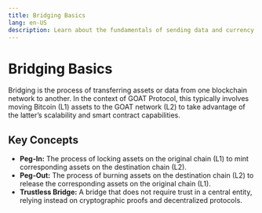 ```yaml
---
title: Bridging Basics
lang: en-US
description: Learn about the fundamentals of sending data and currency between Bitcoin and GOAT Mainnet.
---
```


# Bridging Basics
Bridging is the process of transferring assets or data from one blockchain network to another. In the context of GOAT Protocol, this typically involves moving Bitcoin (L1) assets to the GOAT network (L2) to take advantage of the latter’s scalability and smart contract capabilities.

## Key Concepts
- **Peg-In:** The process of locking assets on the original chain (L1) to mint corresponding assets on the destination chain (L2).
- **Peg-Out:** The process of burning assets on the destination chain (L2) to release the corresponding assets on the original chain (L1).
- **Trustless Bridge:** A bridge that does not require trust in a central entity, relying instead on cryptographic proofs and decentralized protocols.